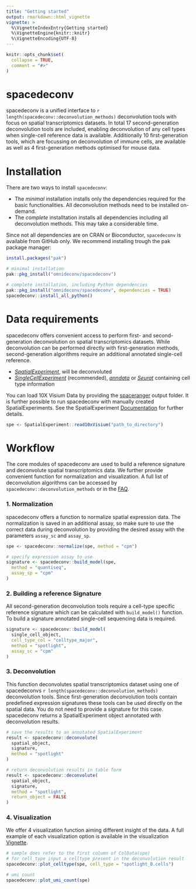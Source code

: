 ```yaml
---
title: "Getting started"
output: rmarkdown::html_vignette
vignette: >
  %\VignetteIndexEntry{Getting started}
  %\VignetteEngine{knitr::knitr}
  %\VignetteEncoding{UTF-8}
---
```

```r
knitr::opts_chunk$set(
  collapse = TRUE,
  comment = "#>"
)
```

# spacedeconv 
spacedeconv is a unified interface to `r length(spacedeconv::deconvolution_methods)` deconvolution tools with focus on spatial transcriptomics datasets. In total 17 second-generation deconvolution tools are included, enabling deconvolution of any cell types when single-cell reference data is available. Additionally 10 first-generation tools, which are focussing on deconvolution of immune cells, are available as well as 4 first-generation methods optimised for mouse data.

# Installation 

There are two ways to install `spacedeconv`:

* The _minimal_ installation installs only the dependencies required for the basic functionalities. All deconvolution methods need to be installed on-demand. 
* The _complete_ installtation installs all dependencies including all deconvolution methods. This may take a considerable time. 

Since not all dependencies are on CRAN or Bioconductor, `spacedeconv` is available from GitHub only. We recommend installing trough the pak package manager: 

```r
install.packages("pak")

# minimal installation
pak::pkg_install("omnideconv/spacedeconv")

# complete installation, including Python dependencies
pak::pkg_install("omnideconv/spacedeconv", dependencies = TRUE)
spacedeconv::install_all_python()
```

# Data requirements
spacedeconv offers convenient access to perform first- and second-generation deconvolution on spatial transcriptomics datasets. While deconvolution can be performed directly with first-generation methods, second-generation algorithms require an additional annotated single-cell reference.

* _[SpatialExperiment](https://bioconductor.org/packages/release/bioc/vignettes/SpatialExperiment/inst/doc/SpatialExperiment.html)_, will be deconvoluted
* _[SingleCellExperiment](https://bioconductor.org/packages/release/bioc/vignettes/SingleCellExperiment/inst/doc/intro.html)_ (recommended), _[anndata](https://anndata.dynverse.org/)_ or _[Seurat](https://satijalab.org/seurat/)_ containing cell type information


You can load 10X Visium Data by providing the [spaceranger](https://support.10xgenomics.com/spatial-gene-expression/software/pipelines/latest/what-is-space-ranger) output folder. It is further possible to run spacedeconv with manually created SpatialExperiments. See the SpatialExperiment [Documentation](https://bioconductor.org/packages/release/bioc/vignettes/SpatialExperiment/inst/doc/SpatialExperiment.html) for further details.

```r
spe <- SpatialExperiment::read10xVisium("path_to_directory")
```

# Workflow

The core modules of spacedeconv are used to build a reference signature and deconvolute spatial transcriptomics data. We further provide convenient function for normalization and visualization. A full list of deconvolution algorithms can be accessed by `spacedeconv::deconvolution_methods` or in the [FAQ](spacedeconv_faq.html).

### 1. Normalization
spacedeconv offers a function to normalize spatial expression data. The normalization is saved in an additional assay, so make sure to use the correct data during deconvolution by providing the desired assay with the parameters `assay_sc` and `assay_sp`.
```  r
spe <- spacedeconv::normalize(spe, method = "cpm")

# specify expression assay to use
signature <- spacedeconv::build_model(spe,
  method = "quantiseq",
  assay_sp = "cpm"
)
```

### 2. Building a reference Signature
All second-generation deconvolution tools require a cell-type specific reference signature which can be calculated with `build_model()` function. To build a signature annotated single-cell sequencing data is required. 

``` r
signature <- spacedeconv::build_model(
  single_cell_object,
  cell_type_col = "celltype_major",
  method = "spotlight",
  assay_sc = "cpm"
)
```

### 3. Deconvolution
This function deconvolutes spatial transcriptomics dataset using one of spacedeconvs `r length(spacedeconv::deconvolution_methods)` deconvolution tools. Since first-generation deconvolution tools contain predefined expression signatures these tools can be used directly on the spatial data. You do not need to provide a signature for this case. spacedeconv returns a SpatialExperiment object annotated with deconvolution results. 

``` r
# save the results to an annotated SpatialExperiment
result <- spacedeconv::deconvolute(
  spatial_object,
  signature,
  method = "spotlight"
)

# return deconvolution results in table form
result <- spacedeconv::deconvolute(
  spatial_object,
  signature,
  method = "spotlight",
  return_object = FALSE
)
```
### 4. Visualization 
We offer 4 visualization function aiming different insight of the data. A full example of each visualization option is available in the visualization [Vignette](spacedeconv_visualization.html).
```r
# sample does refer to the first column of ColData(spe)
# for cell_type input a celltype present in the deconvolution result
spacedeconv::plot_celltype(spe, cell_type = "spotlight_B.cells")

# umi count
spacedeconv::plot_umi_count(spe)
```
